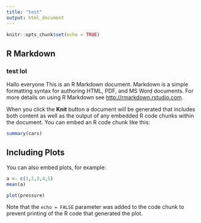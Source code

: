 ```yaml
---
title: "test"
output: html_document
---
```


```r
knitr::opts_chunk$set(echo = TRUE)
```

## R Markdown

### test lol

Hallo everyone
This is an R Markdown document. Markdown is a simple formatting syntax for authoring HTML, PDF, and MS Word documents. For more details on using R Markdown see <http://rmarkdown.rstudio.com>.

When you click the **Knit** button a document will be generated that includes both content as well as the output of any embedded R code chunks within the document. You can embed an R code chunk like this:

```r
summary(cars)
```

## Including Plots

You can also embed plots, for example:

```r

a <- c(1,2,3,4,5)
mean(a)

plot(pressure)
```

Note that the `echo = FALSE` parameter was added to the code chunk to prevent printing of the R code that generated the plot.
